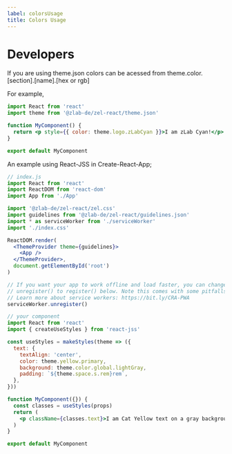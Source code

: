 ```yaml
---
label: colorsUsage
title: Colors Usage
---
```


# Developers

If you are using theme.json colors can be acessed from theme.color.[section].[name].[hex or rgb]

For example,

```jsx
import React from 'react'
import theme from '@zlab-de/zel-react/theme.json'

function MyComponent() {
  return <p style={{ color: theme.logo.zLabCyan }}>I am zLab Cyan!</p>
}

export default MyComponent
```

An example using React-JSS in Create-React-App;

```jsx
// index.js
import React from 'react'
import ReactDOM from 'react-dom'
import App from './App'

import '@zlab-de/zel-react/zel.css'
import guidelines from '@zlab-de/zel-react/guidelines.json'
import * as serviceWorker from './serviceWorker'
import './index.css'

ReactDOM.render(
  <ThemeProvider theme={guidelines}>
    <App />
  </ThemeProvider>,
  document.getElementById('root')
)

// If you want your app to work offline and load faster, you can change
// unregister() to register() below. Note this comes with some pitfalls.
// Learn more about service workers: https://bit.ly/CRA-PWA
serviceWorker.unregister()

// your component
import React from 'react'
import { createUseStyles } from 'react-jss'

const useStyles = makeStyles(theme => ({
  text: {
    textAlign: 'center',
    color: theme.yellow.primary,
    background: theme.color.global.lightGray,
    padding: `${theme.space.s.rem}rem`,
  },
}))

function MyComponent({}) {
  const classes = useStyles(props)
  return (
    <p className={classes.text}>I am Cat Yellow text on a gray background!</p>
  )
}

export default MyComponent
```
